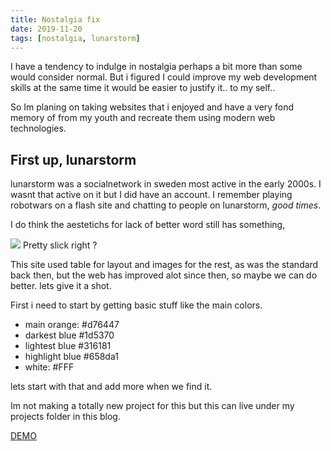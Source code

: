 ```yaml
---
title: Nostalgia fix
date: 2019-11-20
tags: [nostalgia, lunarstorm]
---
```


I have a tendency to indulge in nostalgia perhaps a bit more than some would consider normal.
But i figured I could improve my web development skills at the same time it would be easier to justify it.. to my self..

So Im planing on taking websites that i enjoyed and have a very fond memory of from my youth and recreate them using modern web technologies.

## First up, lunarstorm

lunarstorm was a socialnetwork in sweden most active in the early 2000s. I wasnt that active on it but I did have an account.
I remember playing robotwars on a flash site and chatting to people on lunarstorm, _good times_.

I do think the aestetichs for lack of better word still has something,

![](../assets/lunarstorm.png)
Pretty slick right ?

This site used table for layout and images for the rest, as was the standard back then, but the web has improved alot since then, so maybe we can do better. lets give it a shot.

First i need to start by getting basic stuff like the main colors.

- main orange: #d76447
- darkest blue #1d5370
- lightest blue #316181
- highlight blue #658da1
- white: #FFF

lets start with that and add more when we find it.

Im not making a totally new project for this but this can live under my projects folder in this blog.

[DEMO](/projects/reactstorm)
